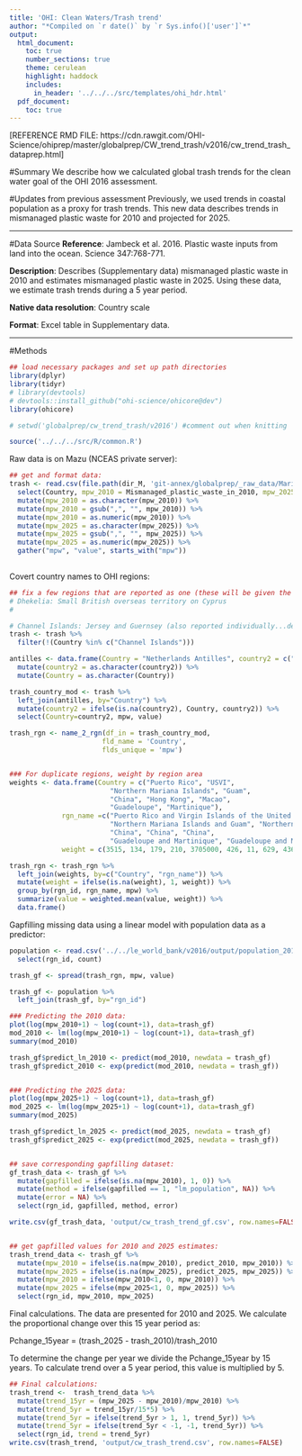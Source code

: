 ```yaml
---
title: 'OHI: Clean Waters/Trash trend'
author: "*Compiled on `r date()` by `r Sys.info()['user']`*"
output: 
  html_document:
    toc: true
    number_sections: true
    theme: cerulean
    highlight: haddock
    includes: 
      in_header: '../../../src/templates/ohi_hdr.html'
  pdf_document:
    toc: true
---
```


[REFERENCE RMD FILE: https://cdn.rawgit.com/OHI-Science/ohiprep/master/globalprep/CW_trend_trash/v2016/cw_trend_trash_dataprep.html]

#Summary
We describe how we calculated global trash trends for the clean water goal of the OHI 2016 assessment.


#Updates from previous assessment
Previously, we used trends in coastal population as a proxy for trash trends.  This new data describes trends in mismanaged plastic waste for 2010 and projected for 2025.

***

#Data Source 
**Reference**: Jambeck et al. 2016. Plastic waste inputs from land into the ocean. Science 347:768-771.

**Description**:  Describes (Supplementary data) mismanaged plastic waste in 2010 and estimates mismanaged plastic waste in 2025. Using these data, we estimate trash trends during a 5 year period.

**Native data resolution**: Country scale   

**Format**:  Excel table in Supplementary data.

***
  
#Methods

```r
## load necessary packages and set up path directories
library(dplyr)
library(tidyr)
# library(devtools)
# devtools::install_github("ohi-science/ohicore@dev") 
library(ohicore)

# setwd('globalprep/cw_trend_trash/v2016') #comment out when knitting

source('../../../src/R/common.R')


```

Raw data is on Mazu (NCEAS private server):
```r

## get and format data:
trash <- read.csv(file.path(dir_M, 'git-annex/globalprep/_raw_data/MarinePlastics_Jambeck/d2016/1260352_SupportingFile_Suppl_modified.csv')) %>%
  select(Country, mpw_2010 = Mismanaged_plastic_waste_in_2010, mpw_2025=Mismanaged_plastic_waste_in_2025) %>%
  mutate(mpw_2010 = as.character(mpw_2010)) %>%
  mutate(mpw_2010 = gsub(",", "", mpw_2010)) %>%
  mutate(mpw_2010 = as.numeric(mpw_2010)) %>%
  mutate(mpw_2025 = as.character(mpw_2025)) %>%
  mutate(mpw_2025 = gsub(",", "", mpw_2025)) %>%
  mutate(mpw_2025 = as.numeric(mpw_2025)) %>%
  gather("mpw", "value", starts_with("mpw"))
  
```

Covert country names to OHI regions:

```r
## fix a few regions that are reported as one (these will be given the same trend)
# Dhekelia: Small British overseas territory on Cyprus
# 

# Channel Islands: Jersey and Guernsey (also reported individually...delete)
trash <- trash %>%
  filter(!(Country %in% c("Channel Islands")))

antilles <- data.frame(Country = "Netherlands Antilles", country2 = c("Bonaire", "Sint Eustatius", "Saba"))%>% # already included: Curacao, Sint Maarten)
  mutate(country2 = as.character(country2)) %>%
  mutate(Country = as.character(Country))

trash_country_mod <- trash %>%
  left_join(antilles, by="Country") %>%
  mutate(country2 = ifelse(is.na(country2), Country, country2)) %>%
  select(Country=country2, mpw, value)

trash_rgn <- name_2_rgn(df_in = trash_country_mod, 
                       fld_name = 'Country',
                       flds_unique = 'mpw')


### For duplicate regions, weight by region area
weights <- data.frame(Country = c("Puerto Rico", "USVI", 
                         "Northern Mariana Islands", "Guam",
                         "China", "Hong Kong", "Macao",
                         "Guadeloupe", "Martinique"),
             rgn_name =c("Puerto Rico and Virgin Islands of the United States", "Puerto Rico and Virgin Islands of the United States",
                         "Northern Mariana Islands and Guam", "Northern Mariana Islands and Guam",
                         "China", "China", "China",
                         "Guadeloupe and Martinique", "Guadeloupe and Martinique"),
             weight = c(3515, 134, 179, 210, 3705000, 426, 11, 629, 436))

trash_rgn <- trash_rgn %>%
  left_join(weights, by=c("Country", "rgn_name")) %>%
  mutate(weight = ifelse(is.na(weight), 1, weight)) %>%
  group_by(rgn_id, rgn_name, mpw) %>%
  summarize(value = weighted.mean(value, weight)) %>%
  data.frame()

```

Gapfilling missing data using a linear model with population data as a predictor:

```r
population <- read.csv('../../le_world_bank/v2016/output/population_2016.csv') %>%
  select(rgn_id, count)

trash_gf <- spread(trash_rgn, mpw, value)

trash_gf <- population %>%
  left_join(trash_gf, by="rgn_id")

### Predicting the 2010 data:
plot(log(mpw_2010+1) ~ log(count+1), data=trash_gf)
mod_2010 <- lm(log(mpw_2010+1) ~ log(count+1), data=trash_gf)
summary(mod_2010)

trash_gf$predict_ln_2010 <- predict(mod_2010, newdata = trash_gf)
trash_gf$predict_2010 <- exp(predict(mod_2010, newdata = trash_gf))


### Predicting the 2025 data:
plot(log(mpw_2025+1) ~ log(count+1), data=trash_gf)
mod_2025 <- lm(log(mpw_2025+1) ~ log(count+1), data=trash_gf)
summary(mod_2025)

trash_gf$predict_ln_2025 <- predict(mod_2025, newdata = trash_gf)
trash_gf$predict_2025 <- exp(predict(mod_2025, newdata = trash_gf))


## save corresponding gapfilling dataset:
gf_trash_data <- trash_gf %>%
  mutate(gapfilled = ifelse(is.na(mpw_2010), 1, 0)) %>% 
  mutate(method = ifelse(gapfilled == 1, "lm_population", NA)) %>%
  mutate(error = NA) %>%
  select(rgn_id, gapfilled, method, error)

write.csv(gf_trash_data, 'output/cw_trash_trend_gf.csv', row.names=FALSE)


## get gapfilled values for 2010 and 2025 estimates:
trash_trend_data <- trash_gf %>%
  mutate(mpw_2010 = ifelse(is.na(mpw_2010), predict_2010, mpw_2010)) %>% 
  mutate(mpw_2025 = ifelse(is.na(mpw_2025), predict_2025, mpw_2025)) %>% 
  mutate(mpw_2010 = ifelse(mpw_2010<1, 0, mpw_2010)) %>% 
  mutate(mpw_2025 = ifelse(mpw_2025<1, 0, mpw_2025)) %>%
  select(rgn_id, mpw_2010, mpw_2025)

```

Final calculations.  The data are presented for 2010 and 2025.  We calculate the proportional change over this 15 year period as:

Pchange_15year = (trash_2025 - trash_2010)/trash_2010

To determine the change per year we divide the Pchange_15year by 15 years.  To calculate trend over a 5 year period, this value is multiplied by 5.
```r
## Final calculations:
trash_trend <-  trash_trend_data %>%
  mutate(trend_15yr = (mpw_2025 - mpw_2010)/mpw_2010) %>%
  mutate(trend_5yr = trend_15yr/15*5) %>%
  mutate(trend_5yr = ifelse(trend_5yr > 1, 1, trend_5yr)) %>%
  mutate(trend_5yr = ifelse(trend_5yr < -1, -1, trend_5yr)) %>%
  select(rgn_id, trend = trend_5yr)
write.csv(trash_trend, 'output/cw_trash_trend.csv', row.names=FALSE)

```
